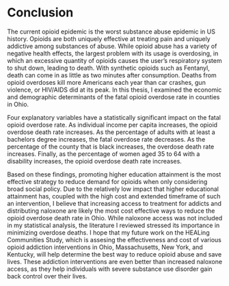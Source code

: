 # Conclusion {-}

The current opioid epidemic is the worst substance abuse epidemic in US history. Opioids are both uniquely effective at treating pain and uniquely addictive among substances of abuse. While opioid abuse has a variety of negative health effects, the largest problem with its usage is overdosing, in which an excessive quantity of opioids causes the user's respiratory system to shut down, leading to death. With synthetic opioids such as Fentanyl, death can come in as little as two minutes after consumption. Deaths from opioid overdoses kill more Americans each year than car crashes, gun violence, or HIV/AIDS did at its peak. In this thesis, I examined the economic and demographic determinants of the fatal opioid overdose rate in counties in Ohio.

Four explanatory variables have a statistically significant impact on the fatal opioid overdose rate. As individual income per capita increases, the opioid overdose death rate increases. As the percentage of adults with at least a bachelors degree increases, the fatal overdose rate decreases. As the percentage of the county that is black increases, the overdose death rate increases. Finally, as the percentage of women aged 35 to 64 with a disability increases, the opioid overdose death rate increases.

Based on these findings, promoting higher education attainment is the most effective strategy to reduce demand for opioids when only considering broad social policy. Due to the relatively low impact that higher educational attainment has, coupled with the high cost and extended timeframe of such an intervention, I believe that increasing access to treatment for addicts and distributing naloxone are likely the most cost effective ways to reduce the opioid overdose death rate in Ohio. While naloxone access was not included in my statistical analysis, the literature I reviewed stressed its importance in minimizing overdose deaths. I hope that my future work on the HEALing Communities Study, which is assesing the effectiveness and cost of various opioid addiction interventions in Ohio, Massachusetts, New York, and Kentucky, will help determine the best way to reduce opioid abuse and save lives. These addiction interventions are even better than increased naloxone access, as they help individuals with severe substance use disorder gain back control over their lives.